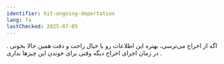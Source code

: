 ```yaml
---
identifier: kit-ongoing-deportation
lang: fa
lastChecked: 2025-07-05
---
```


اگه از اخراج می‌ترسی، بهتره این اطلاعات رو با خیال راحت و دقت همین حالا بخونی
.
در زمان اجرای اخراج دیگه وقتی برای خوندن این چیزها نداری
.

<BlockBox identifier="ongoing-deportation">
    <Block identifier="ongoing-deportation" collection="flyers" />
</BlockBox>
